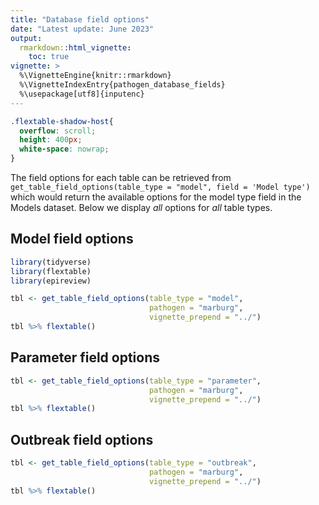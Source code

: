 ```yaml
---
title: "Database field options"
date: "Latest update: June 2023"
output: 
  rmarkdown::html_vignette:
    toc: true
vignette: >
  %\VignetteEngine{knitr::rmarkdown}
  %\VignetteIndexEntry{pathogen_database_fields}
  %\usepackage[utf8]{inputenc}
---
```


```css
.flextable-shadow-host{
  overflow: scroll;
  height: 400px;
  white-space: nowrap;
}
```

The field options for each table can be retrieved from `get_table_field_options(table_type = "model", field = 'Model type')` which would return the available options for the model type field in the Models dataset. Below we display _all_ options for _all_ table types. 

## Model field options

```r
library(tidyverse)
library(flextable)
library(epireview)

tbl <- get_table_field_options(table_type = "model", 
                               pathogen = "marburg",
                               vignette_prepend = "../")
tbl %>% flextable()
```


## Parameter field options

```r
tbl <- get_table_field_options(table_type = "parameter", 
                               pathogen = "marburg",
                               vignette_prepend = "../")
tbl %>% flextable()
```


## Outbreak field options

```r
tbl <- get_table_field_options(table_type = "outbreak", 
                               pathogen = "marburg",
                               vignette_prepend = "../")
tbl %>% flextable()
```



